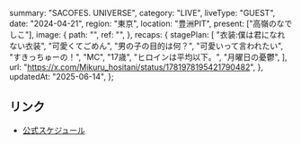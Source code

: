   summary: "SACOFES. UNIVERSE",
  category: "LIVE",
  liveType: "GUEST",
  date: "2024-04-21",
  region: "東京",
  location: "豊洲PIT",
  present: ["高嶺のなでしこ"],
  image: {
    path: "",
    ref: "",
  },
  recaps: {
    stagePlan: [
      "衣装:僕は君になれない衣装",
      "可愛くてごめん",
      "男の子の目的は何？",
      "可愛いって言われたい",
      "すきっちゅーの！",
      "MC",
      "17歳",
      "ヒロインは平均以下。",
      "月曜日の憂鬱",
    ],
    url: "https://x.com/Mikuru_hositani/status/1781978195421790482",
  },
  updatedAt: "2025-06-14",
};

## リンク

- [公式スケジュール](https://takanenonadeshiko.jp/?p=1901)
